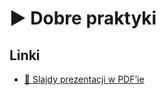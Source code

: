 
# ▶️ Dobre praktyki

<YouTubePlayer videoId="2y86l9urf2k" />

## Linki

- [📄 Slajdy prezentacji w PDF’ie](/download/slidev/1-7-2-dobre-praktyki.pdf)
